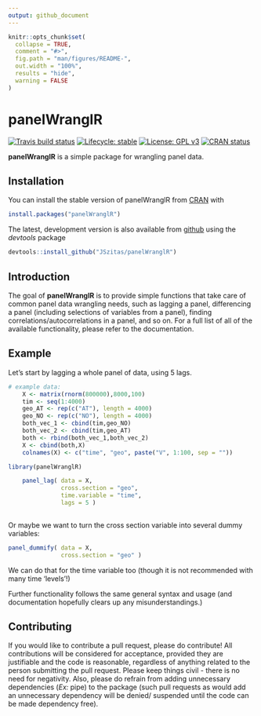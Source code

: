 ```yaml
---
output: github_document
---
```


<!-- README.md is generated from README.Rmd. Please edit that file -->

```r
knitr::opts_chunk$set(
  collapse = TRUE,
  comment = "#>",
  fig.path = "man/figures/README-",
  out.width = "100%",
  results = "hide",
  warning = FALSE
)
```
# panelWranglR

<!-- badges: start -->
[![Travis build status](https://travis-ci.org/JSzitas/panelWranglR.svg?branch=master)](https://travis-ci.org/JSzitas/panelWranglR)
[![Lifecycle: stable](https://img.shields.io/badge/lifecycle-stable-green.svg)](https://www.tidyverse.org/lifecycle/#stable)
[![License: GPL v3](https://img.shields.io/badge/License-GPLv3-blue.svg)](https://www.gnu.org/licenses/gpl-3.0)
[![CRAN status](https://www.r-pkg.org/badges/version/panelWranglR)](https://CRAN.R-project.org/package=panelWranglR)
<!-- badges: end -->


**panelWranglR** is a simple package for wrangling panel data. 

## Installation

You can install the stable version of panelWranglR from [CRAN](https://CRAN.R-project.org) with 
``` r
install.packages("panelWranglR")
```
The latest, development version is also available from [github](https://github.com/JSzitas/panelWranglR) using the *devtools* package

``` r
devtools::install_github("JSzitas/panelWranglR")
```

## Introduction

The goal of **panelWranglR** is to provide simple functions that take care of common panel data wrangling needs, such as lagging a panel, differencing a panel (including selections of variables from a panel), finding correlations/autocorrelations in a panel, and so on. For a full list of all of the available functionality, please refer to the documentation. 


## Example

Let's start by lagging a whole panel of data, using 5 lags. 
```r
# example data: 
    X <- matrix(rnorm(800000),8000,100)
    tim <- seq(1:4000)
    geo_AT <- rep(c("AT"), length = 4000)
    geo_NO <- rep(c("NO"), length = 4000)
    both_vec_1 <- cbind(tim,geo_NO)
    both_vec_2 <- cbind(tim,geo_AT)
    both <- rbind(both_vec_1,both_vec_2)
    X <- cbind(both,X)
    colnames(X) <- c("time", "geo", paste("V", 1:100, sep = "")) 

library(panelWranglR)

    panel_lag( data = X, 
               cross.section = "geo",
               time.variable = "time",
               lags = 5 )    
    
```

Or maybe we want to turn the cross section variable into several dummy variables:

````r
panel_dummify( data = X,
               cross.section = "geo" )
````
We can do that for the time variable too (though it is not recommended with many time 'levels'!)

Further functionality follows the same general syntax and usage (and documentation hopefully clears up any misunderstandings.)

## Contributing

If you would like to contribute a pull request, please do contribute! All contributions will be considered for acceptance, provided they are justifiable and the code is reasonable, regardless of anything related to the person submitting the pull request. Please keep things civil - there is no need for negativity. Also, please do refrain from adding unnecessary dependencies (*Ex:* pipe) to the package (such pull requests as would add an unnecessary dependency will be denied/ suspended until the code can be made dependency free).

